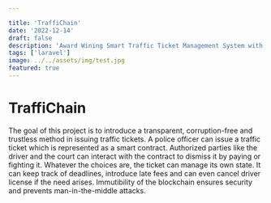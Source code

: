 ```yaml
---

title: 'TraffiChain'
date: '2022-12-14'
draft: false
description: 'Award Wining Smart Traffic Ticket Management System with Smart Contracts powered by Blockchain'
tags: ['laravel']
image: ../../assets/img/test.jpg
featured: true
---
```


# TraffiChain
The goal of this project is to introduce a transparent, corruption-free and trustless method in issuing traffic tickets. A police officer can issue a traffic ticket which is represented as a smart contract. Authorized parties like the driver and the court can interact with the contract to dismiss it by paying or fighting it. Whatever the choices are, the ticket can manage its own state. It can keep track of deadlines, introduce late fees and can even cancel driver license if the need arises. Immutibility of the blockchain ensures security and prevents man-in-the-middle attacks.